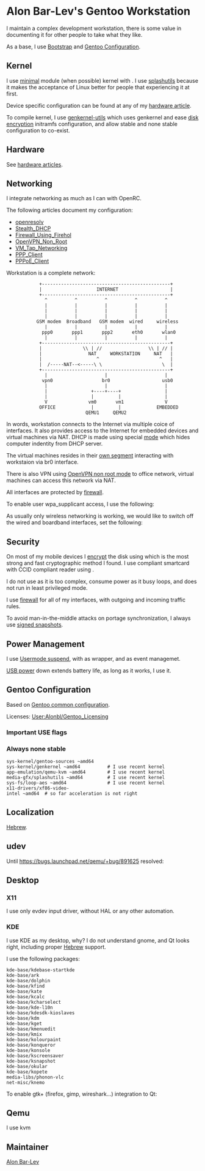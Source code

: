 = Alon Bar-Lev's Gentoo Workstation =

I maintain a complex development workstation, there is some value in documenting it for other people to take what they like.

As a base, I use [[User:Alonbl/Gentoo_Bootstrap|Bootstrap]] and [[User:Alonbl/Gentoo_Configuration_Common|Gentoo Configuration]].

== Kernel ==

I use [[User:Alonbl/Linux_Configuration_Common|minimal]] module (when possible) kernel with {{Package|media-gfx/splashutils}}.
I use [[Fbsplash|splashutils]] because it makes the acceptance of Linux better for people that experiencing it at first.

Device specific configuration can be found at any of my [[User:Alonbl/Index#Hardware|hardware article]].

To compile kernel, I use [http://alon.barlev.googlepages.com genkernel-utils] which uses genkernel and ease
[[Linux_Disk_Encryption_Using_LoopAES_And_SmartCards|disk encryption]] initramfs configuration, and allow stable
and none stable configuration to co-exist.

== Hardware ==

See [[User:Alonbl/Index#Hardware|hardware articles]].

== Networking ==

I integrate networking as much as I can with OpenRC.

The following articles document my configuration:
* [[openresolv]]
* [[Stealth_DHCP]]
* [[Firewall_Using_Firehol]]
* [[OpenVPN_Non_Root]]
* [[VM_Tap_Networking]]
* [[PPP_Client]]
* [[PPPoE_Client]]

Workstation is a complete network:


             +-----------------------------------------------+
             |                    INTERNET                   |
             +-----------------------------------------------+
               ^          ^          ^          ^          ^
               |          |          |          |          |
               |          |          |          |          |
               |          |          |          |          |
            GSM modem  Broadband   GSM modem  wired     wireless
               |          |          |          |          |
              ppp0       ppp1       ppp2       eth0       wlan0
               |          |          |          |          |
             +-----------------------------------------------+
             |               \\ | //                 \\ | // |
             |                 NAT     WORKSTATION     NAT   |
             |                    ^                      ^   |
             |  /-----NAT--<-----\ \                      \  |
             +-----------------------------------------------+
               |                     |                     |
              vpn0                  br0                   usb0
               |                     |                     |
               |                +----+----+                |
               |                |         |                |
               V               vm0       vm1               V
             OFFICE             |         |             EMBEDDED
                              QEMU1     QEMU2

In words, workstation connects to the Internet via multiple coice of interfaces. It also provides
access to the Internet for embedded devices and virtual machines via NAT. DHCP is made using special
[[Stealth_DHCP|mode]] which hides computer indentity from DHCP server.

The virtual machines resides in their [[VM_Tap_Networking|own segment]] interacting with workstaion via br0 interface.

There is also VPN using [[OpenVPN_Non_Root|OpenVPN non root mode]] to office network, virtual machines can access this network via NAT.

All interfaces are protected by [[Firewall_Using_Firehol|firewall]].

To enable user wpa_supplicant access, I use the following:
{{File|/etc/wpa_supplicant/wpa_supplicant.conf|<pre>
ctrl_interface=DIR=/var/run/wpa_supplicant GROUP=myusers
</pre>}}

As usually only wireless networking is working, we would like to switch off the wired and boardband interfaces, set the following:
{{File|/etc/rc.conf|<pre>
rc_hotplug="!net.eth0 !net.ppp0"
</pre>}}

== Security ==

On most of my mobile devices I [[Linux_Disk_Encryption_Using_LoopAES_And_SmartCards|encrypt]] the disk
using {{Package|sys-fs/loop-aes}} which is the most strong and fast cryptographic method I found. I use
{{Package|dev-libs/opensc}} compliant smartcard with CCID compliant reader using {{Package|dev-libs/openct}}.

I do not use {{Package|sys-apps/pcsc-lite}} as it is too complex, consume power as it busy loops, and does
not run in least privileged mode.

I use [[Firewall_Using_Firehol|firewall]] for all of my interfaces, with outgoing and incoming traffic rules.

To avoid man-in-the-middle attacks on portage synchronization, I always use [[Secured_Portage_Sync|signed snapshots]].

== Power Management ==

I use [[Userspace_software_suspend|Usermode suspend]], with {{Package|sys-power/hibernate-script}} as wrapper, and
{{Package|sys-power/acpid}} as event managemet.

[[USB_Power_Saving|USB power]] down extends battery life, as long as it works, I use it.

== Gentoo Configuration ==

Based on [[User:Alonbl/Gentoo_Configuration_Common|Gentoo common configuration]].

{{File|/etc/make.conf|<pre>
USE="${USE} bluetooth alsa joystick"
USE="${USE} kde qt4 plasma X xv xinerama opengl"
USE="${USE} jpeg jpeg2k tiff png svg"
USE="${USE} mp3 ogg vorbis mpeg"
USE="${USE} bidi"
USE="${USE} lzma"
USE="${USE} samba kerberos logrotate vim-syntax"

INPUT_DEVICES="evdev"
VIDEO_CARDS="intel"
LINGUAS="en he"

PORTDIR_OVERLAY="/usr/local/portage/local /usr/local/portage/alon-barlev-portage ${PORTDIR_OVERLAY}"
</pre>}}

{{File|/etc/make.profile|<pre>
->../var/gentoo/portage/profiles/default/linux/amd64/10.0/no-multilib
</pre>}}

Licenses: [[User:Alonbl/Gentoo_Licensing]]

=== Important USE flags ===

{{File|/etc/portage/package.use/my-system.conf|<pre>
app-laptop/tp_smapi hdaps
app-crypt/aespipe static
sys-apps/loop-aes-losetup static
dev-libs/opensc -pcsc-lite openct doc
dev-libs/pkcs11-helper doc
media-gfx/splashutils mng fbcondecor
sys-apps/hal -crypt
sys-fs/loop-aes keyscrub
sys-fs/ntfsprogs -crypt
sys-power/suspend fbsplash -crypt threads
sys-auth/pambase consolekit # kde
sys-auth/pambase -kerberos
sys-apps/portage python3
</pre>}}

{{File|/etc/portage/package.use/my-applications|<pre>
app-cdr/k3b ffmpeg dvd encode mad lame
app-text/poppler cairo # gimp
media-gfx/gimp gimpprint svg wmf pdf
app-office/libreoffice java
media-video/transcode a52 aac dvd
virtual/ffmpeg encode
media-video/ffmpeg aac a52 dts v4l xvid
media-video/vlc dbus ffmpeg aac a52 aalib taglib v4l truetype cdda cddax cddb cdio dvd encode rtsp live ogmusepack wma-fixed flac x264
media-gfx/ufraw exif lensfun hotpixels contrast gtk gimp
www-client/firefox libnotify system-sqlite
dev-db/sqlite secure-delete unlock-notify # firefox
x11-drivers/xf86-video-intel sna
</pre>}}

{{File|/etc/portage/package.use/my-network.conf|<pre>
net-misc/openssh -ldap X509
net-misc/openvpn iproute2 pkcs11
net-print/cups ppds
net-analyzer/wireshark gtk
net-dialup/rp-pppoe -X
net-fs/samba ads ldap
</pre>}}

=== Always none stable ===

 sys-kernel/gentoo-sources ~amd64
 sys-kernel/genkernel ~amd64          # I use recent kernel
 app-emulation/qemu-kvm ~amd64        # I use recent kernel
 media-gfx/splashutils ~amd64         # I use recent kernel
 sys-fs/loop-aes ~amd64               # I use recent kernel
 x11-drivers/xf86-video-intel ~amd64  # so far acceleration is not right

== Localization ==

[[Hebrew]].

== udev ==

Until https://bugs.launchpad.net/qemu/+bug/891625 resolved:

{{File|/etc/udev/rules.d/60-kvm.rules|<pre>
KERNEL=="vhost-net",GROUP="kvm"
</pre>}}

== Desktop ==

=== X11 ===

I use only evdev input driver, without HAL or any other automation.

{{File|/etc/X11/xorg.conf|<pre>
Section "dri"
        Group           0
        Mode            0666
EndSection

Section "ServerLayout"
        Identifier     "Default"
        Screen      0  "Screen0" 0 0
        InputDevice    "Mouse0" "CorePointer"
        InputDevice    "Keyboard0" "CoreKeyboard"
EndSection

Section "ServerFlags"
        Option  "blank time"    "10"    # 10 minutes
        Option  "standby time"  "20"
        Option  "suspend time"  "30"
        Option  "off time"      "60"

#       Option  "Xinerama"      "on"

        Option  "DefaultServerLayout"   "Default"

        # xorg.bug#17925
        Option  "AutoAddDevices"        "false"
EndSection

Section "Extensions"
        Option          "Composite"     "Enable"
EndSection

Section "InputDevice"
        Identifier      "Keyboard0"
        Driver          "evdev"
        Option          "Device"        "/dev/input/by-path/platform-i8042-serio-0-event-kbd"
EndSection

Section "InputDevice"
        Identifier      "Mouse0"
        Driver          "evdev"
        Option          "Device"        "/dev/input/by-path/platform-i8042-serio-2-event-mouse"

        # Require for scroll
        Option          "Buttons"               "3"
        Option          "EmulateWheel"
        Option          "EmulateWheelButton"    "2"
EndSection

Section "Monitor"
        Identifier   "Monitor0"
EndSection

Section "Device"
        Identifier  "Card0"
        Driver      "intel"
        VendorName  "Intel Corporation"
        BoardName   "Mobile 4 Series Chipset Integrated Graphics Controller"
        BusID       "PCI:0:2:0"
EndSection

Section "Screen"
        Identifier "Screen0"
        Device     "Card0"
        Monitor    "Monitor0"

        # the following enables setting 2nd screen
        # on left/right top/bottom using xrandr.
        SubSection "Display"
                Viewport   0 0
                Depth     24
                Virtual         4000 4000
        EndSubSection
EndSection
</pre>}}

=== KDE ===

I use KDE as my desktop, why? I do not understand gnome, and Qt looks right, including proper [[Hebrew]] support.

I use the following packages:
 kde-base/kdebase-startkde
 kde-base/ark
 kde-base/dolphin
 kde-base/kfind
 kde-base/kate
 kde-base/kcalc
 kde-base/kcharselect
 kde-base/kde-l10n
 kde-base/kdesdk-kioslaves
 kde-base/kdm
 kde-base/kget
 kde-base/kmenuedit
 kde-base/kmix
 kde-base/kolourpaint
 kde-base/konqueror
 kde-base/konsole
 kde-base/kscreensaver
 kde-base/ksnapshot
 kde-base/okular
 kde-base/kopete
 media-libs/phonon-vlc
 net-misc/knemo

{{File|/etc/portage/package.use/kde.conf|<pre>
kde-base/kwin xcomposite
kde-base/kdelibs spell udisks
kde-base/krdc vnc
media-libs/phonon vlc
x11-libs/qt-opengl qt3support
x11-libs/qt-declarative qt3support
x11-libs/qt-gui qt3support dbus mng # bluetooth
x11-libs/qt-sql qt3support
x11-libs/qt-core qt3support
sys-block/parted device-mapper # kde
sys-auth/consolekit policykit # kde
</pre>}}

To enable gtk+ (firefox, gimp, wireshark...) integration to Qt:

{{Root|emerge x11-themes/oxygen-gtk}}

{{File|~/.gtkrc-2.0|<pre>
include "/usr/share/themes/oxygen-gtk/gtk-2.0/gtkrc"
style "user-font"
{
        font_name="Sans Serif"
}
widget_class "*" style "user-font"

gtk-theme-name="oxygen-gtk"
gtk-font-name="Sans Serif 8"
</pre>}}

{{Command|ln -s .gtkrc-2.0 ~/.gtkrc-2.0-kde}}

== Qemu ==

I use kvm

{{File|/etc/conf.d/modules|<pre>
modules="${modules} kvm-intel vhost-net"
</pre>}}

{{File|q|<pre>
#!/bin/sh

export SPICE_DEBUG_ALLOW_MC=1
qemu-system-x86_64 \
        -no-quit \
        -drive file=disk1.img \
        -net nic -net tap,ifname=vm0,script=/bin/true,vhost=on \
        -m 512 \
        -monitor tcp:127.0.0.1:4445,server,nowait \
        -localtime \
        -usbdevice tablet \
        -spice port=4446,disable-ticketing \
        -vnc 127.0.0.1:0
</pre>}}

== Maintainer ==

[[User:Alonbl|Alon Bar-Lev]]

{{AuthorList|{{Author|Alon Bar-Lev|2011-12-02|type=original}}}}